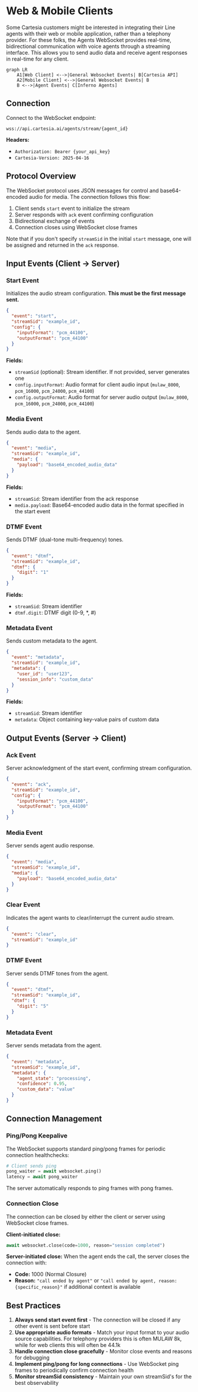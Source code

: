 # Web & Mobile Clients

Some Cartesia customers might be interested in integrating their Line agents with their web or mobile application, rather than a telephony provider. For these folks, the Agents WebSocket provides real-time, bidirectional communication with voice agents through a streaming interface. This allows you to send audio data and receive agent responses in real-time for any client.

```mermaid
graph LR
    A1[Web Client] <-->|General Websocket Events| B[Cartesia API]
    A2[Mobile Client] <-->|General Websocket Events| B
    B <-->|Agent Events| C[Inferno Agents]
```

## Connection

Connect to the WebSocket endpoint:

```
wss://api.cartesia.ai/agents/stream/{agent_id}
```

**Headers:**
- `Authorization: Bearer {your_api_key}`
- `Cartesia-Version: 2025-04-16`

## Protocol Overview

The WebSocket protocol uses JSON messages for control and base64-encoded audio for media. The connection follows this flow:

1. Client sends `start` event to initialize the stream
2. Server responds with `ack` event confirming configuration
3. Bidirectional exchange of events
4. Connection closes using WebSocket close frames

Note that if you don't specify `streamSid` in the initial `start` message, one will be assigned and returned in the `ack` response.

## Input Events (Client → Server)

### Start Event

Initializes the audio stream configuration. **This must be the first message sent.**

```json
{
  "event": "start",
  "streamSid": "example_id",
  "config": {
    "inputFormat": "pcm_44100",
    "outputFormat": "pcm_44100"
  }
}
```

**Fields:**
- `streamSid` (optional): Stream identifier. If not provided, server generates one
- `config.inputFormat`: Audio format for client audio input (`mulaw_8000`, `pcm_16000`, `pcm_24000`, `pcm_44100`)
- `config.outputFormat`: Audio format for server audio output (`mulaw_8000`, `pcm_16000`, `pcm_24000`, `pcm_44100`)

### Media Event

Sends audio data to the agent.

```json
{
  "event": "media",
  "streamSid": "example_id",
  "media": {
    "payload": "base64_encoded_audio_data"
  }
}
```

**Fields:**
- `streamSid`: Stream identifier from the ack response
- `media.payload`: Base64-encoded audio data in the format specified in the start event

### DTMF Event

Sends DTMF (dual-tone multi-frequency) tones.

```json
{
  "event": "dtmf",
  "streamSid": "example_id",
  "dtmf": {
    "digit": "1"
  }
}
```

**Fields:**
- `streamSid`: Stream identifier
- `dtmf.digit`: DTMF digit (0-9, *, #)

### Metadata Event

Sends custom metadata to the agent.

```json
{
  "event": "metadata",
  "streamSid": "example_id",
  "metadata": {
    "user_id": "user123",
    "session_info": "custom_data"
  }
}
```

**Fields:**
- `streamSid`: Stream identifier
- `metadata`: Object containing key-value pairs of custom data

## Output Events (Server → Client)

### Ack Event

Server acknowledgment of the start event, confirming stream configuration.

```json
{
  "event": "ack",
  "streamSid": "example_id",
  "config": {
    "inputFormat": "pcm_44100",
    "outputFormat": "pcm_44100"
  }
}
```

### Media Event

Server sends agent audio response.

```json
{
  "event": "media",
  "streamSid": "example_id",
  "media": {
    "payload": "base64_encoded_audio_data"
  }
}
```

### Clear Event

Indicates the agent wants to clear/interrupt the current audio stream.

```json
{
  "event": "clear",
  "streamSid": "example_id"
}
```

### DTMF Event

Server sends DTMF tones from the agent.

```json
{
  "event": "dtmf",
  "streamSid": "example_id",
  "dtmf": {
    "digit": "5"
  }
}
```

### Metadata Event

Server sends metadata from the agent.

```json
{
  "event": "metadata",
  "streamSid": "example_id",
  "metadata": {
    "agent_state": "processing",
    "confidence": 0.95,
    "custom_data": "value"
  }
}
```

## Connection Management

### Ping/Pong Keepalive

The WebSocket supports standard ping/pong frames for periodic connection healthchecks:

```python
# Client sends ping
pong_waiter = await websocket.ping()
latency = await pong_waiter
```

The server automatically responds to ping frames with pong frames.

### Connection Close

The connection can be closed by either the client or server using WebSocket close frames.

**Client-initiated close:**
```python
await websocket.close(code=1000, reason="session completed")
```

**Server-initiated close:**
When the agent ends the call, the server closes the connection with:
- **Code:** 1000 (Normal Closure)
- **Reason:** `"call ended by agent"` or `"call ended by agent, reason: {specific_reason}"` if additional context is available

## Best Practices

1. **Always send start event first** - The connection will be closed if any other event is sent before start
2. **Use appropriate audio formats** - Match your input format to your audio source capabilities. For telephony providers this is often MULAW 8k, while for web clients this will often be 44.1k
3. **Handle connection close gracefully** - Monitor close events and reasons for debugging
4. **Implement ping/pong for long connections** - Use WebSocket ping frames to periodically confirm connection health
5. **Monitor streamSid consistency** - Maintain your own streamSid's for the best observability
